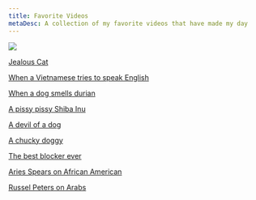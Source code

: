 ```yaml
---
title: Favorite Videos
metaDesc: A collection of my favorite videos that have made my day
---
```


<img src="/images/favorite-videos.jpeg" />

[Jealous Cat](https://youtube.com/shorts/GFxFn8eQL1I?si=QjfDpv6HFQqS5dzs)

[When a Vietnamese tries to speak English](https://youtu.be/42chv8tqp8M)

[When a dog smells durian](https://youtu.be/Ba5-izNEG6Q?si=n1wJgdkfzXZdFAbQ)

[A pissy pissy Shiba Inu](https://youtube.com/shorts/j2Dig9BHZ74?si=DQ3oCjSb80mEpwK_)

[A devil of a dog ](https://youtu.be/qvJ-uEEtFaQ)

[A chucky doggy ](https://youtu.be/cJS_QoXl7o8)

[The best blocker ever ](https://www.youtube.com/watch?v=kGl-tq7OVEE&ab_channel=YoutopianRager)

[Aries Spears on African American](https://youtube.com/shorts/vSIlPGJUS60?feature=share)

[Russel Peters on Arabs](https://youtu.be/X-9lFOxN-Z4)
